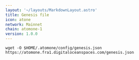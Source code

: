 ```yaml
---
layout: '~/layouts/MarkdownLayout.astro'
title: Genesis file
icon: atone
network: Mainnet
chain: atomone-1
version: 1.0.0 
---
```

```
wget -O $HOME/.atomone/config/genesis.json  https://atomone.fra1.digitaloceanspaces.com/genesis.json
```
